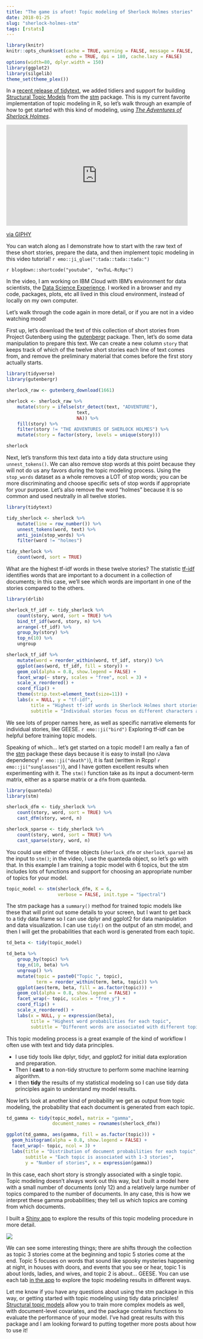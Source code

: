 ```yaml
---
title: "The game is afoot! Topic modeling of Sherlock Holmes stories"
date: 2018-01-25
slug: "sherlock-holmes-stm"
tags: [rstats]
---
```


```r
library(knitr)
knitr::opts_chunk$set(cache = TRUE, warning = FALSE, message = FALSE, 
                      echo = TRUE, dpi = 180, cache.lazy = FALSE)
options(width=80, dplyr.width = 150)
library(ggplot2)
library(silgelib)
theme_set(theme_plex())
```

In a [recent release of tidytext](https://juliasilge.com/blog/tidytext-0-1-4/), we added tidiers and support for building [Structural Topic Models](http://www.structuraltopicmodel.com/) from the [stm](https://cran.r-project.org/package=stm) package. This is my current favorite implementation of topic modeling in R, so let's walk through an example of how to get started with this kind of modeling, using [*The Adventures of Sherlock Holmes*](https://www.gutenberg.org/ebooks/1661).

<iframe src="https://giphy.com/embed/3o7TKVSE5isogWqnwk" width="480" height="267" frameBorder="0" class="giphy-embed" allowFullScreen></iframe><p><a href="https://giphy.com/gifs/sherlock-3o7TKVSE5isogWqnwk">via GIPHY</a></p>

You can watch along as I demonstrate how to start with the raw text of these short stories, prepare the data, and then implement topic modeling in this video tutorial! `r emo::ji_glue(":tada::tada::tada:")`

`r blogdown::shortcode("youtube", "evTuL-RcRpc")`

In the video, I am working on IBM Cloud with IBM's environment for data scientists, the [Data Science Experience](https://www.ibm.com/cloud/data-science-experience?cm_mmc=OSocial_Blog-_-Analytics_Watson+Data+Platform-_-IUK_WW-_-Stack+Overflow&cm_mmca1=000024JM&cm_mmca2=10004107&). I worked in a browser and my code, packages, plots, etc all lived in this cloud environment, instead of locally on my own computer.

Let's walk through the code again in more detail, or if you are not in a video watching mood!

First up, let's download the text of this collection of short stories from Project Gutenberg using the [gutenbergr](https://github.com/ropenscilabs/gutenbergr) package. Then, let's do some data manipulation to prepare this text. We can create a new column `story` that keeps track of which of the twelve short stories each line of text comes from, and remove the preliminary material that comes before the first story actually starts.

```r
library(tidyverse)
library(gutenbergr)

sherlock_raw <- gutenberg_download(1661)

sherlock <- sherlock_raw %>%
    mutate(story = ifelse(str_detect(text, "ADVENTURE"),
                          text,
                          NA)) %>%
    fill(story) %>%
    filter(story != "THE ADVENTURES OF SHERLOCK HOLMES") %>%
    mutate(story = factor(story, levels = unique(story)))

sherlock
```

Next, let's transform this text data into a tidy data structure using `unnest_tokens()`. We can also remove stop words at this point because they will not do us any favors during the topic modeling process. Using the `stop_words` dataset as a whole removes a LOT of stop words; you can be more discriminating and choose specific sets of stop words if appropriate for your purpose. Let's also remove the word "holmes" because it is so common and used neutrally in all twelve stories.

```r
library(tidytext)

tidy_sherlock <- sherlock %>%
    mutate(line = row_number()) %>%
    unnest_tokens(word, text) %>%
    anti_join(stop_words) %>%
    filter(word != "holmes")

tidy_sherlock %>%
    count(word, sort = TRUE)
```

What are the highest tf-idf words in these twelve stories? The statistic [tf-idf](https://www.tidytextmining.com/tfidf.html) identifies words that are important to a document in a collection of documents; in this case, we'll see which words are important in one of the stories compared to the others.

```r
library(drlib)

sherlock_tf_idf <- tidy_sherlock %>%
    count(story, word, sort = TRUE) %>%
    bind_tf_idf(word, story, n) %>%
    arrange(-tf_idf) %>%
    group_by(story) %>%
    top_n(10) %>%
    ungroup

sherlock_tf_idf %>%
    mutate(word = reorder_within(word, tf_idf, story)) %>%
    ggplot(aes(word, tf_idf, fill = story)) +
    geom_col(alpha = 0.8, show.legend = FALSE) +
    facet_wrap(~ story, scales = "free", ncol = 3) +
    scale_x_reordered() +
    coord_flip() +
    theme(strip.text=element_text(size=11)) +
    labs(x = NULL, y = "tf-idf",
         title = "Highest tf-idf words in Sherlock Holmes short stories",
         subtitle = "Individual stories focus on different characters and narrative elements")
```

We see lots of proper names here, as well as specific narrative elements for individual stories, like GEESE. `r emo::ji("bird")` Exploring tf-idf can be helpful before training topic models.

Speaking of which... let's get started on a topic model! I am really a fan of the [stm](https://github.com/bstewart/stm) package these days because it is easy to install (no rJava dependency! `r emo::ji("death")`), it is fast (written in Rcpp! `r emo::ji("sunglasses")`), and I have gotten excellent results when experimenting with it. The `stm()` function take as its input a document-term matrix, either as a sparse matrix or a `dfm` from quanteda. 

```r
library(quanteda)
library(stm)

sherlock_dfm <- tidy_sherlock %>%
    count(story, word, sort = TRUE) %>%
    cast_dfm(story, word, n)

sherlock_sparse <- tidy_sherlock %>%
    count(story, word, sort = TRUE) %>%
    cast_sparse(story, word, n)
```

You could use either of these objects (`sherlock_dfm` or `sherlock_sparse`) as the input to `stm()`; in the video, I use the quanteda object, so let's go with that. In this example I am training a topic model with 6 topics, but the stm includes lots of functions and support for choosing an appropriate number of topics for your model.

```r
topic_model <- stm(sherlock_dfm, K = 6, 
                   verbose = FALSE, init.type = "Spectral")
```

The stm package has a `summary()` method for trained topic models like these that will print out some details to your screen, but I want to get back to a tidy data frame so I can use dplyr and ggplot2 for data manipulation and data visualization. I can use `tidy()` on the output of an stm model, and then I will get the probabilities that each word is generated from each topic.

```r
td_beta <- tidy(topic_model)

td_beta %>%
    group_by(topic) %>%
    top_n(10, beta) %>%
    ungroup() %>%
    mutate(topic = paste0("Topic ", topic),
           term = reorder_within(term, beta, topic)) %>%
    ggplot(aes(term, beta, fill = as.factor(topic))) +
    geom_col(alpha = 0.8, show.legend = FALSE) +
    facet_wrap(~ topic, scales = "free_y") +
    coord_flip() +
    scale_x_reordered() +
    labs(x = NULL, y = expression(beta),
         title = "Highest word probabilities for each topic",
         subtitle = "Different words are associated with different topics")
```

This topic modeling process is a great example of the kind of workflow I often use with text and tidy data principles. 

- I use tidy tools like dplyr, tidyr, and ggplot2 for initial data exploration and preparation. 
- Then I **cast** to a non-tidy structure to perform some machine learning algorithm.
- I then **tidy** the results of my statistical modeling so I can use tidy data principles again to understand my model results.

Now let's look at another kind of probability we get as output from topic modeling, the probability that each document is generated from each topic.

```r
td_gamma <- tidy(topic_model, matrix = "gamma",                    
                 document_names = rownames(sherlock_dfm))

ggplot(td_gamma, aes(gamma, fill = as.factor(topic))) +
  geom_histogram(alpha = 0.8, show.legend = FALSE) +
  facet_wrap(~ topic, ncol = 3) +
  labs(title = "Distribution of document probabilities for each topic",
       subtitle = "Each topic is associated with 1-3 stories",
       y = "Number of stories", x = expression(gamma))
```

In this case, each short story is strongly associated with a single topic. Topic modeling doesn't always work out this way, but I built a model here with a small number of documents (only 12) and a relatively large number of topics compared to the number of documents. In any case, this is how we interpret these gamma probabilities; they tell us which topics are coming from which documents.

I built a [Shiny app](https://juliasilge.shinyapps.io/sherlock-holmes/) to explore the results of this topic modeling procedure in more detail.

[![](/figs/2018-01-25-sherlock-holmes-stm/shiny-sherlock.gif)](https://juliasilge.shinyapps.io/sherlock-holmes/)

We can see some interesting things; there are shifts through the collection as topic 3 stories come at the beginning and topic 5 stories come at the end. Topic 5 focuses on words that sound like spooky mysteries happening at night, in houses with doors, and events that you see or hear, topic 1 is about lords, ladies, and wives, and topic 2 is about... GEESE. You can use each tab [in the app](https://juliasilge.shinyapps.io/sherlock-holmes/) to explore the topic modeling results in different ways.

Let me know if you have any questions about using the stm package in this way, or getting started with topic modeling using tidy data principles! [Structural topic models](http://www.structuraltopicmodel.com/) allow you to train more complex models as well, with document-level covariates, and the package contains functions to evaluate the performance of your model. I've had great results with this package and I am looking forward to putting together more posts about how to use it!
